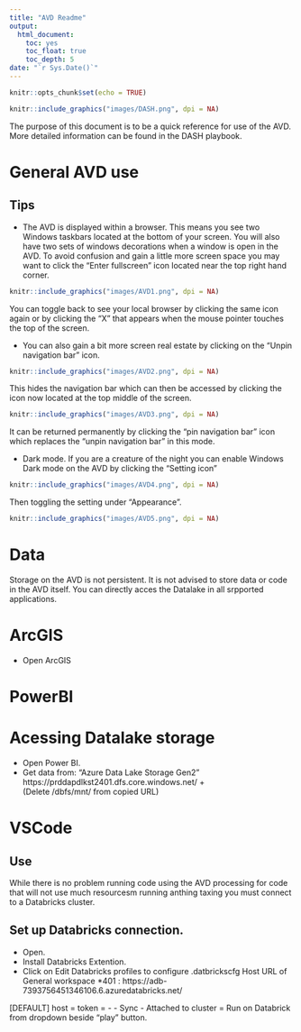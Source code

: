 ```yaml
---
title: "AVD Readme"
output:
  html_document:
    toc: yes
    toc_float: true
    toc_depth: 5
date: "`r Sys.Date()`"
---
```


```r
knitr::opts_chunk$set(echo = TRUE)
```

```r
knitr::include_graphics("images/DASH.png", dpi = NA)
```

The purpose of this document is to be a quick reference for use of the AVD. More detailed information can be found in the DASH playbook.

# General AVD use

## Tips

- The AVD is displayed within a browser. This means you see two Windows taskbars located at the bottom of your screen. You will also have two sets of windows decorations when a window is open in the AVD. To avoid confusion and gain a little more screen space you may want to click the "Enter fullscreen" icon located near the top right hand corner. 


```r
knitr::include_graphics("images/AVD1.png", dpi = NA)
```

You can toggle back to see your local browser by clicking the same icon again or by clicking the "X" that appears when the mouse pointer touches the top of the screen.

- You can also gain a bit more screen real estate by clicking on the "Unpin navigation bar" icon.


```r
knitr::include_graphics("images/AVD2.png", dpi = NA)
```

This hides the navigation bar which can then be accessed by clicking the icon now located at the top middle of the screen.


```r
knitr::include_graphics("images/AVD3.png", dpi = NA)
```

It can be returned permanently by clicking the "pin navigation bar" icon which replaces the "unpin navigation bar" in this mode.

- Dark mode. If you are a creature of the night you can enable Windows Dark mode on the AVD by clicking the "Setting icon"


```r
knitr::include_graphics("images/AVD4.png", dpi = NA)
```

Then toggling the setting under "Appearance".

```r
knitr::include_graphics("images/AVD5.png", dpi = NA)
```



# Data

Storage on the AVD is not persistent. It is not advised to store data or code in the AVD itself.
You can directly acces the Datalake in all srpported applications.



# ArcGIS

- Open ArcGIS

# PowerBI

# Acessing Datalake storage
- Open Power BI.
- Get data from: “Azure Data Lake Storage Gen2”
https://prddapdlkst2401.dfs.core.windows.net/ +<path>  
(Delete /dbfs/mnt/ from copied URL)

# VSCode

## Use

While there is no problem running code using the AVD processing
for code that will not use much resourcesm running anthing taxing you must connect to a Databricks cluster.

## Set up Databricks connection.

- Open.
- Install Databricks Extention.
- Click on Edit Databricks profiles to configure .datbrickscfg
Host URL of General workspace *401 : https://adb-7393756451346106.6.azuredatabricks.net/
  
[DEFAULT]
host  = <your-host-URL>
token = <your-token>
- 
- Sync
- Attached to cluster
= Run on Databrick from dropdown beside "play" button.
